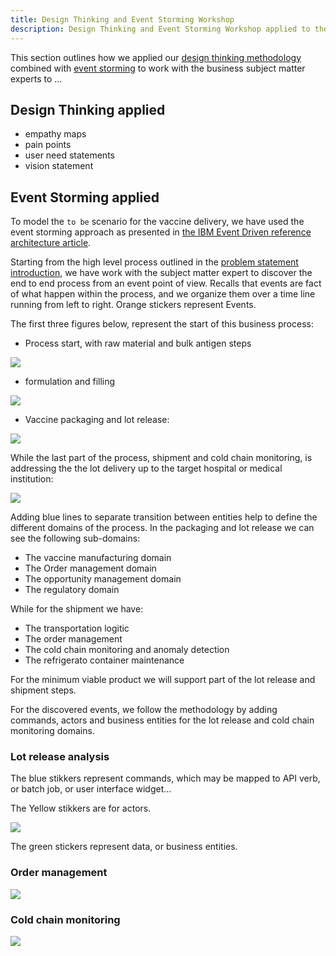 ```yaml
---
title: Design Thinking and Event Storming Workshop
description: Design Thinking and Event Storming Workshop applied to the vaccine delivery process
---
```


This section outlines how we applied our [design thinking methodology](https://www.ibm.com/garage/method/practices/think/enterprise-design-thinking/) combined with [event storming](https://ibm-cloud-architecture.github.io/refarch-eda/methodology/event-storming/) to work with the business subject matter experts to ...

## Design Thinking applied

* empathy maps
* pain points
* user need statements
* vision statement

## Event Storming applied

To model the `to be` scenario for the vaccine delivery, we have used the event storming approach as presented in [the IBM Event Driven reference architecture article](https://ibm-cloud-architecture.github.io/refarch-eda/methodology/event-storming/). 

Starting from the high level process outlined in the [problem statement introduction](../index), we have work with the subject matter expert to discover the end to end process from an event point of view. Recalls that events are fact of what happen within the process, and we organize them over a time line running from left to right. Orange stickers represent Events.

The first three figures below, represent the start of this business process:

* Process start, with raw material and bulk antigen steps

 ![](./images/es-bp1.png)

* formulation and filling

 ![](./images/es-bp2.png)

* Vaccine packaging and lot release:

 ![](./images/es-bp3.png)

While the last part of the process, shipment and cold chain monitoring, is addressing the the lot delivery up to the target hospital or medical institution: 

 ![](./images/es-bp4.png)

Adding blue lines to separate transition between entities help to define the different domains of the process. In the packaging and lot release we can see the following sub-domains:

* The vaccine manufacturing domain
* The Order management domain
* The opportunity management domain
* The regulatory domain

While for the shipment we have:

* The transportation logitic
* The order management
* The cold chain monitoring and anomaly detection 
* The refrigerato container maintenance

For the minimum viable product we will support part of the lot release and shipment steps.

For the discovered events, we follow the methodology by adding commands, actors and business entities for the lot release and cold chain monitoring domains.

### Lot release analysis

The blue stikkers represent commands, which may be mapped to API verb, or batch job, or user interface widget...

The Yellow stikkers are for actors.

![](./images/es-lot-release.png)

The green stickers represent data, or business entities.


### Order management

 ![](./images/es-order.png)


### Cold chain monitoring

![](./images/es-cold-chain.png)